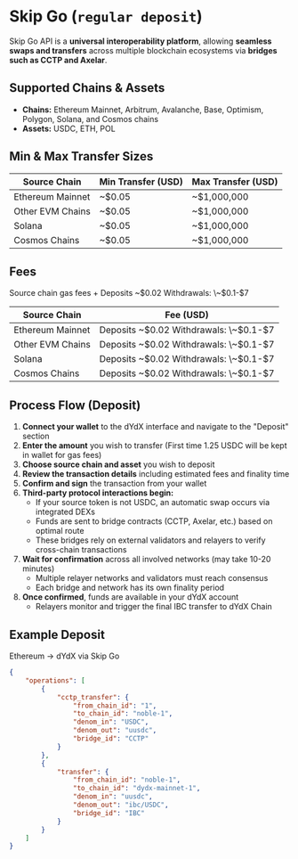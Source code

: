 # Skip Go (`regular deposit`)

Skip Go API is a **universal interoperability platform**, allowing **seamless swaps and transfers** across multiple blockchain ecosystems via **bridges such as CCTP and Axelar**.

## Supported Chains & Assets

- **Chains:** Ethereum Mainnet, Arbitrum, Avalanche, Base, Optimism, Polygon, Solana, and Cosmos chains
- **Assets:** USDC, ETH, POL

## Min & Max Transfer Sizes

| Source Chain     | Min Transfer (USD) | Max Transfer (USD) |
| ---------------- | ------------------ | ------------------ |
| Ethereum Mainnet | \~$0.05            | \~$1,000,000       |
| Other EVM Chains | \~$0.05            | \~$1,000,000       |
| Solana           | \~$0.05            | \~$1,000,000       |
| Cosmos Chains    | \~$0.05            | \~$1,000,000       |

## Fees  
Source chain gas fees \+ Deposits \~$0.02 Withdrawals: \~$0.1-$7

| Source Chain     | Fee (USD)                               |
| ---------------- | --------------------------------------- |
| Ethereum Mainnet | Deposits \~$0.02 Withdrawals: \~$0.1-$7 |
| Other EVM Chains | Deposits \~$0.02 Withdrawals: \~$0.1-$7 |
| Solana           | Deposits \~$0.02 Withdrawals: \~$0.1-$7 |
| Cosmos Chains    | Deposits \~$0.02 Withdrawals: \~$0.1-$7 |

## Process Flow (Deposit)

1. **Connect your wallet** to the dYdX interface and navigate to the "Deposit" section
2. **Enter the amount** you wish to transfer (First time 1.25 USDC will be kept in wallet for gas fees)
3. **Choose source chain and asset** you wish to deposit
4. **Review the transaction details** including estimated fees and finality time
5. **Confirm and sign** the transaction from your wallet
6. **Third-party protocol interactions begin:**
   - If your source token is not USDC, an automatic swap occurs via integrated DEXs
   - Funds are sent to bridge contracts (CCTP, Axelar, etc.) based on optimal route
   - These bridges rely on external validators and relayers to verify cross-chain transactions
7. **Wait for confirmation** across all involved networks (may take 10-20 minutes)
   - Multiple relayer networks and validators must reach consensus
   - Each bridge and network has its own finality period
8. **Once confirmed**, funds are available in your dYdX account
   - Relayers monitor and trigger the final IBC transfer to dYdX Chain

## Example Deposit
Ethereum → dYdX via Skip Go

```json
{
    "operations": [
        {
            "cctp_transfer": {
                "from_chain_id": "1",
                "to_chain_id": "noble-1",
                "denom_in": "USDC",
                "denom_out": "uusdc",
                "bridge_id": "CCTP"
            }
        },
        {
            "transfer": {
                "from_chain_id": "noble-1",
                "to_chain_id": "dydx-mainnet-1",
                "denom_in": "uusdc",
                "denom_out": "ibc/USDC",
                "bridge_id": "IBC"
            }
        }
    ]
}
```